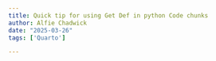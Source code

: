 ```yaml
---
title: Quick tip for using Get Def in python Code chunks
author: Alfie Chadwick
date: "2025-03-26"
tags: ['Quarto']

---
```



